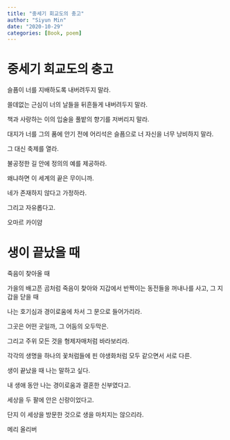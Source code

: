 ```yaml
---
title: "중세기 회교도의 충고"
author: "Siyun Min"
date: "2020-10-29"
categories: [Book, poem]
---
```

# 중세기 회교도의 충고

슬픔이 너를 지배하도록 내버려두지 말라.

쓸데없는 근심이 너의 날들을 뒤흔들게 내버려두지 말라.

책과 사랑하는 이의 입술을 풀밭의 향기를 저버리지 말라.

대지가 너를 그의 품에 안기 전에 어리석은 슬픔으로 너 자신을 너무 낭비하지 말라.

그 대신 축제를 열라.

불공정한 길 안에 정의의 예를 제공하라.

왜냐하면 이 세계의 끝은 무이니까.

네가 존재하지 않다고 가정하라.

그리고 자유롭다고.

오마르 카이얌

# 생이 끝났을 때

죽음이 찾아올 때

가을의 배고픈 곰처럼 죽음이 찾아와 지갑에서 반짝이는 동전들을 꺼내나를 사고, 그 지갑을 닫을 때

나는 호기심과 경이로움에 차서 그 문으로 들어가리라.

그곳은 어떤 곳일까, 그 어둠의 오두막은.

그리고 주위 모든 것을 형제자매처럼 바라보리라.

각각의 생명을 하나의 꽃처럼들에 핀 야생화처럼 모두 같으면서 서로 다른.

생이 끝났을 때 나는 말하고 싶다.

내 생애 동안 나는 경이로움과 결혼한 신부였다고.

세상을 두 팔에 안은 신랑이었다고.

단지 이 세상을 방문한 것으로 생을 마치지는 않으리라.

메리 올리버